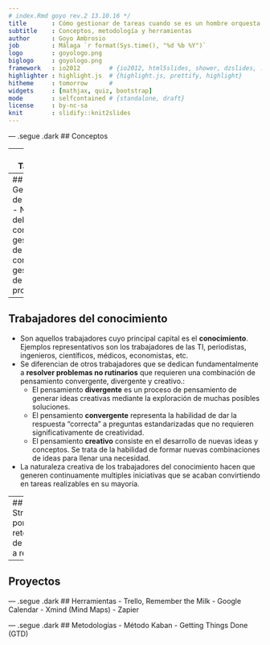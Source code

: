 ```yaml
---
# index.Rmd goyo rev.2 13.10.16 */
title       : Cómo gestionar de tareas cuando se es un hombre orquesta
subtitle    : Conceptos, metodología y herramientas
author      : Goyo Ambrosio 
job         : Málaga `r format(Sys.time(), "%d %b %Y")`
logo        : goyologo.png
biglogo     : goyologo.png 
framework   : io2012        # {io2012, html5slides, shower, dzslides, ...}
highlighter : highlight.js  # {highlight.js, prettify, highlight}
hitheme     : tomorrow      # 
widgets     : [mathjax, quiz, bootstrap]
mode        : selfcontained # {standalone, draft}
license     : by-nc-sa
knit        : slidify::knit2slides
---
```


--- .segue .dark
## Conceptos

---
## Tareas

- Se denomina tarea a la realización de un determinado trabajo o actividad que se lleva a cabo en un **tiempo limitado**.
- Las tareas requieren **tiempo y esfuerzo** por lo que deben desempeñarse con el máximo nivel de eficiencia posible.
- Principalmente, según su origen se clasifican en **voluntarias e impuestas**.
- Otro citerio de clasificación inportante es según su programación pudiendo ser **planificadas o no planificadas**.
- Según quien las realice, las tareas pueden se realizadas **por uno mismo, delegadas o diferidas**.
- Además se pueden clasificar por otros criterios como: **prioridades, contexto, personas y agentes relacionados, localización, tipo actividad, individual o en equipo**, etc.
- Las tareas se pueden dividir en otras subtareas, siempre menos complejas. En procesos complejos las tareas se organizan en **proyectos** en donde se establecen relaciones de dependencia entre ellas mismas y entre ellas y sus responsables.

---
## Gestión de tareas
- No debemos confundir gestión de tareas con gestión de proyectos

---
## Trabajadores del conocimiento
- Son aquellos trabajadores cuyo principal capital es el **conocimiento**. Ejemplos representativos son los trabajadores de las TI, periodistas, ingenieros, científicos, médicos, economistas, etc.
- Se diferencian de otros trabajadores que se dedican fundamentalmente a **resolver problemas no rutinarios** que requieren una combinación de pensamiento convergente, divergente y creativo.:
  - El pensamiento **divergente** es un proceso de pensamiento de generar ideas creativas mediante la exploración de muchas posibles soluciones.
  - El pensamiento **convergente** representa la habilidad de dar la respuesta "correcta" a preguntas estandarizadas que no requieren significativamente de creatividad.
  - El pensamiento **creativo** consiste en el desarrollo de nuevas ideas y conceptos. Se trata de la habilidad de formar nuevas combinaciones de ideas para llenar una necesidad.
- La naturaleza creativa de los trabajadores del conocimiento hacen que generen continuamente multiples iniciativas que se acaban convirtiendo en tareas realizables en su mayoría.

---
## Stress por retención de tareas a realizar

---
## Proyectos

--- .segue .dark
## Herramientas
- Trello, Remember the Milk
- Google Calendar
- Xmind (Mind Maps)
- Zapier

--- .segue .dark
## Metodologías
- Método Kaban
- Getting Things Done (GTD)